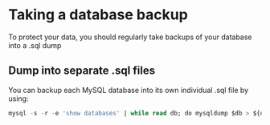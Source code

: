 # Taking a database backup
To protect your data, you should regularly take backups of your database into a .sql dump

## Dump into separate .sql files
You can backup each MySQL database into its own individual .sql file by using:
```sql copy
mysql -s -r -e 'show databases' | while read db; do mysqldump $db > ${db}.sql; done 
```